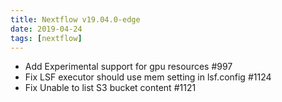 ```yaml
---
title: Nextflow v19.04.0-edge
date: 2019-04-24
tags: [nextflow]
---
```


- Add Experimental support for gpu resources #997
- Fix LSF executor should use mem setting in lsf.config #1124
- Fix Unable to list S3 bucket content #1121
